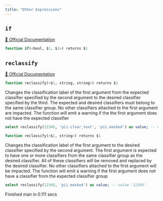 ```yaml
---
title: "Other Expressions"
---
```


## `if`
[🔗 Official Documentation]()

```sql
function if(<bool, $1, $1>) returns $1
```


## `reclassify`
[🔗 Official Documentation]()

```sql
function reclassify(<$1, string, string>) returns $1
```
Changes the classification label of the first argument from the expected classifier specified by the second argument to the desired classifier specified by the third. The expected and desired classifiers must belong to the same classifier group. No other classifiers attached to the first argument are impacted. The function will emit a warning if the the first argument does not have the expected classifier

```sql example.sql
select reclassify(12345, 'pii.clear_text', 'pii.masked') as value; -- value '12345' 
```
```sql
function reclassify(<$1, string>) returns $1
```
Changes the classification label of the first argument to the desired classifier specified by the second argument. The first argument is expected to have one or more classifiers from the same classifier group as the desired classifier. All of these classifiers will be removed and replaced by the desired classifier. No other classifiers attached to the first argument will be impacted. The function will emit a warning if the first argument does not have a classifier from the expected classifier group

```sql example.sql
select reclassify(12345, 'pii.masked') as value; -- value '12345' 
```
   Finished man in 0.111 secs

